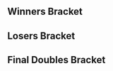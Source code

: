 {{DISPLAYTITLE:Shuffle V: ''Melee'' Doubles Bracket}}{{SetGame|melee}}
{{tabs static
|name1=Overview
|link1=Shuffle/V/Melee
|name2=Singles Bracket
|link2=Shuffle/V/Melee/Singles Bracket
|name3=Doubles Bracket
|link3=Shuffle/V/Melee/Doubles Bracket
|This=3
}}<!-- Generated with http://tournament-nub.rhcloud.com/toliquipedia name=ESImd1 -->

==Winners Bracket==
{{64DEDoublesWBracketA
|column-width=150
|r1m1t1p1=Hungrybox |r1m1t1p2=Mew2King  |r1m1t1p1flag=us |r1m1t1p2flag=us |r1m1t1score=W |r1m1win=1
|r1m1t2p1=Bye |r1m1t2p2=Bye |r1m1p2flag= |r1m1p2score=-

|r1m2t1p1=KittyMW |r1m2t1p2=BeegsMW  |r1m2t1p1flag= |r1m2t1p2flag= |r1m2t1score=0 |r1m2win=2
|r1m2t2p1=Achilies1515 |r1m2t2p2=Corkus  |r1m2t2p1flag= |r1m2t2p2flag= |r1m2t2score=2

|r1m3t1p1=Gravy |r1m3t1p2=Jesiah  |r1m3t1p1flag=us |r1m3t1p2flag= |r1m3t1score=W |r1m3win=1
|r1m3t2p1=Bye |r1m3t2p2=Bye |r1m3p2flag= |r1m3p2score=-

|r1m4t1p1=4CAN |r1m4t1p2=mudkyp  |r1m4t1p1flag= |r1m4t1p2flag= |r1m4t1score=W |r1m4win=1
|r1m4t2p1=Bye |r1m4t2p2=Bye |r1m4p2flag= |r1m4p2score=-

|r1m5t1p1=JuggleGuy |r1m5t1p2=KJH  |r1m5t1p1flag=us |r1m5t1p2flag=us |r1m5t1score=W |r1m5win=1
|r1m5t2p1=Bye |r1m5t2p2=Bye |r1m5p2flag= |r1m5p2score=-

|r1m6t1p1=2 - Tone |r1m6t1p2=Salt  |r1m6t1p1flag= |r1m6t1p2flag= |r1m6t1score=W |r1m6win=1
|r1m6t2p1=Bye |r1m6t2p2=Bye |r1m6p2flag= |r1m6p2score=-

|r1m7t1p1=Wenbobular |r1m7t1p2=Laijin  |r1m7t1p1flag=us |r1m7t1p2flag=us |r1m7t1score=W |r1m7win=1
|r1m7t2p1=Bye |r1m7t2p2=Bye |r1m7p2flag= |r1m7p2score=-

|r1m8t1p1=Rizner |r1m8t1p2=Village Mascot  |r1m8t1p1flag= |r1m8t1p2flag= |r1m8t1score=W |r1m8win=1
|r1m8t2p1=Bye |r1m8t2p2=Bye |r1m8p2flag= |r1m8p2score=-

|r1m9t1p1=ZeRo |r1m9t1p2=Nintendude  |r1m9t1p1flag=cl |r1m9t1p2flag=us |r1m9t1score=W |r1m9win=1
|r1m9t2p1=Bye |r1m9t2p2=Bye |r1m9p2flag= |r1m9p2score=-

|r1m10t1p1=Omicron Pyro |r1m10t1p2=Cobbler  |r1m10t1p1flag= |r1m10t1p2flag= |r1m10t1score=0 |r1m10win=2
|r1m10t2p1=Doctor X |r1m10t2p2=Team Nick  |r1m10t2p1flag= |r1m10t2p2flag= |r1m10t2score=2

|r1m11t1p1=Kinglit |r1m11t1p2=Kalamazhu  |r1m11t1p1flag= |r1m11t1p2flag=us |r1m11t1score=W |r1m11win=1
|r1m11t2p1=Bye |r1m11t2p2=Bye |r1m11p2flag= |r1m11p2score=-

|r1m12t1p1=Paradigm |r1m12t1p2=Silhouette  |r1m12t1p1flag= |r1m12t1p2flag= |r1m12t1score=W |r1m12win=1
|r1m12t2p1=Bye |r1m12t2p2=Bye |r1m12p2flag= |r1m12p2score=-

|r1m13t1p1=Moose |r1m13t1p2=Duck  |r1m13t1p1flag=us |r1m13t1p2flag=us |r1m13t1score=W |r1m13win=1
|r1m13t2p1=Bye |r1m13t2p2=Bye |r1m13p2flag= |r1m13p2score=-

|r1m14t1p1=LuigigoShard |r1m14t1p2=Jiano  |r1m14t1p1flag= |r1m14t1p2flag=us |r1m14t1score=2 |r1m14win=1
|r1m14t2p1=9Volt |r1m14t2p2=Helix fossil  |r1m14t2p1flag= |r1m14t2p2flag= |r1m14t2score=0

|r1m15t1p1=Codi |r1m15t1p2=Zanguzen  |r1m15t1p1flag=us |r1m15t1p2flag=us |r1m15t1score=W |r1m15win=1
|r1m15t2p1=Bye |r1m15t2p2=Bye |r1m15p2flag= |r1m15p2score=-

|r1m16t1p1=Jay |r1m16t1p2=Cyoonit  |r1m16t1p1flag= |r1m16t1p2flag= |r1m16t1score=W |r1m16win=1
|r1m16t2p1=Bye |r1m16t2p2=Bye |r1m16p2flag= |r1m16p2score=-

|r1m17t1p1=The Moon |r1m17t1p2=Tian  |r1m17t1p1flag=us |r1m17t1p2flag=us |r1m17t1score=W |r1m17win=1
|r1m17t2p1=Bye |r1m17t2p2=Bye |r1m17p2flag= |r1m17p2score=-

|r1m18t1p1=Future |r1m18t1p2=Vino  |r1m18t1p1flag= |r1m18t1p2flag= |r1m18t1score=2 |r1m18win=1
|r1m18t2p1=PB7 |r1m18t2p2=zomg  |r1m18t2p1flag= |r1m18t2p2flag= |r1m18t2score=1

|r1m19t1p1=Sonuvabeach |r1m19t1p2=Yu  |r1m19t1p1flag=us |r1m19t1p2flag= |r1m19t1score=W |r1m19win=1
|r1m19t2p1=Bye |r1m19t2p2=Bye |r1m19p2flag= |r1m19p2score=-

|r1m20t1p1=Fugazi |r1m20t1p2=Kernjiro  |r1m20t1p1flag= |r1m20t1p2flag= |r1m20t1score=W |r1m20win=1
|r1m20t2p1=Bye |r1m20t2p2=Bye |r1m20p2flag= |r1m20p2score=-

|r1m21t1p1=Prince Abu |r1m21t1p2=Hanky Panky  |r1m21t1p1flag=us |r1m21t1p2flag=us |r1m21t1score=W |r1m21win=1
|r1m21t2p1=Bye |r1m21t2p2=Bye |r1m21p2flag= |r1m21p2score=-

|r1m22t1p1=1der |r1m22t1p2=tm  |r1m22t1p1flag=us |r1m22t1p2flag=us |r1m22t1score=W |r1m22win=1
|r1m22t2p1=Bye |r1m22t2p2=Bye |r1m22p2flag= |r1m22p2score=-

|r1m23t1p1=Scythe |r1m23t1p2=Oro?!  |r1m23t1p1flag=us |r1m23t1p2flag=us |r1m23t1score=W |r1m23win=1
|r1m23t2p1=Bye |r1m23t2p2=Bye |r1m23p2flag= |r1m23p2score=-

|r1m24t1p1=Paradox |r1m24t1p2=Clef  |r1m24t1p1flag= |r1m24t1p2flag= |r1m24t1score=W |r1m24win=1
|r1m24t2p1=Bye |r1m24t2p2=Bye |r1m24p2flag= |r1m24p2score=-

|r1m25t1p1=Drephen |r1m25t1p2=Watty  |r1m25t1p1flag=us |r1m25t1p2flag= |r1m25t1score=W |r1m25win=1
|r1m25t2p1=Bye |r1m25t2p2=Bye |r1m25p2flag= |r1m25p2score=-

|r1m26t1p1=Broverdose |r1m26t1p2=Goemon  |r1m26t1p1flag= |r1m26t1p2flag= |r1m26t1score=0 |r1m26win=2
|r1m26t2p1=Tercel |r1m26t2p2=ojanya  |r1m26t2p1flag= |r1m26t2p2flag= |r1m26t2score=2

|r1m27t1p1=PGH Carrol |r1m27t1p2=Klob  |r1m27t1p1flag=us |r1m27t1p2flag=us |r1m27t1score=W |r1m27win=1
|r1m27t2p1=Bye |r1m27t2p2=Bye |r1m27p2flag= |r1m27p2score=-

|r1m28t1p1=MegaChuk |r1m28t1p2=Fear  |r1m28t1p1flag= |r1m28t1p2flag= |r1m28t1score=W |r1m28win=1
|r1m28t2p1=Bye |r1m28t2p2=Bye |r1m28p2flag= |r1m28p2score=-

|r1m29t1p1=Flow |r1m29t1p2=Nicaboy  |r1m29t1p1flag=us |r1m29t1p2flag=us |r1m29t1score=W |r1m29win=1
|r1m29t2p1=Bye |r1m29t2p2=Bye |r1m29p2flag= |r1m29p2score=-

|r1m30t1p1=Voorhese |r1m30t1p2=Gracon  |r1m30t1p1flag=us |r1m30t1p2flag= |r1m30t1score=2 |r1m30win=1
|r1m30t2p1=Hodor |r1m30t2p2=CTL  |r1m30t2p1flag= |r1m30t2p2flag= |r1m30t2score=0

|r1m31t1p1=Swedish Delight |r1m31t1p2=ADHD |r1m31t1p1flag=us |r1m31t1p2flag=us |r1m31t1score=W |r1m31win=1
|r1m31t2p1=Bye |r1m31t2p2=Bye |r1m31p2flag= |r1m31p2score=-

|r1m32t1p1=Goodin |r1m32t1p2=Magicman ?  |r1m32t1p1flag= |r1m32t1p2flag= |r1m32t1score=W |r1m32win=1
|r1m32t2p1=Bye |r1m32t2p2=Bye |r1m32p2flag= |r1m32p2score=-

|r2m1t1p1=Hungrybox |r2m1t1p2=Mew2King  |r2m1t1p1flag=us |r2m1t1p2flag=us |r2m1t1score=2 |r2m1win=1
|r2m1t2p1=Achilies1515 |r2m1t2p2=Corkus  |r2m1t2p1flag= |r2m1t2p2flag= |r2m1t2score=0

|r2m2t1p1=Gravy |r2m2t1p2=Jesiah  |r2m2t1p1flag=us |r2m2t1p2flag= |r2m2t1score=2 |r2m2win=1
|r2m2t2p1=4CAN |r2m2t2p2=mudkyp  |r2m2t2p1flag= |r2m2t2p2flag= |r2m2t2score=0

|r2m3t1p1=JuggleGuy |r2m3t1p2=KJH  |r2m3t1p1flag=us |r2m3t1p2flag=us |r2m3t1score=2 |r2m3win=1
|r2m3t2p1=2 - Tone |r2m3t2p2=Salt  |r2m3t2p1flag= |r2m3t2p2flag= |r2m3t2score=0

|r2m4t1p1=Wenbobular |r2m4t1p2=Laijin  |r2m4t1p1flag=us |r2m4t1p2flag=us |r2m4t1score=2 |r2m4win=1
|r2m4t2p1=Rizner |r2m4t2p2=Village Mascot  |r2m4t2p1flag= |r2m4t2p2flag= |r2m4t2score=0

|r2m5t1p1=ZeRo |r2m5t1p2=Nintendude  |r2m5t1p1flag=cl |r2m5t1p2flag=us |r2m5t1score=2 |r2m5win=1
|r2m5t2p1=Doctor X |r2m5t2p2=Team Nick  |r2m5t2p1flag= |r2m5t2p2flag= |r2m5t2score=0

|r2m6t1p1=Kinglit |r2m6t1p2=Kalamazhu  |r2m6t1p1flag= |r2m6t1p2flag=us |r2m6t1score=2 |r2m6win=1
|r2m6t2p1=Paradigm |r2m6t2p2=Silhouette  |r2m6t2p1flag= |r2m6t2p2flag= |r2m6t2score=0

|r2m7t1p1=Moose |r2m7t1p2=Duck  |r2m7t1p1flag=us |r2m7t1p2flag=us |r2m7t1score=2 |r2m7win=1
|r2m7t2p1=LuigigoShard |r2m7t2p2=Jiano  |r2m7t2p1flag= |r2m7t2p2flag=us |r2m7t2score=0

|r2m8t1p1=Codi |r2m8t1p2=Zanguzen  |r2m8t1p1flag=us |r2m8t1p2flag=us |r2m8t1score=2 |r2m8win=1
|r2m8t2p1=Jay |r2m8t2p2=Cyoonit  |r2m8t2p1flag= |r2m8t2p2flag= |r2m8t2score=0

|r2m9t1p1=The Moon |r2m9t1p2=Tian  |r2m9t1p1flag=us |r2m9t1p2flag=us |r2m9t1score=2 |r2m9win=1
|r2m9t2p1=Future |r2m9t2p2=Vino  |r2m9t2p1flag= |r2m9t2p2flag= |r2m9t2score=0
|r2m9t1p1char1=marth |r2m9t1p1stock1=3 |r2m9t1p2char1=sheik |r2m9t1p2stock1=2
|r2m9t2p1char1=fox |r2m9t2p1stock1=0 |r2m9t2p2char1=fox |r2m9t2p2stock1=0 |r2m9win1=1 |r2m9stage1=Battlefield
|r2m9t1p1char2=marth |r2m9t1p1stock2=3 |r2m9t1p2char2=sheik |r2m9t1p2stock2=2
|r2m9t2p1char2=fox |r2m9t2p1stock2=0 |r2m9t2p2char2=fox |r2m9t2p2stock2=0 |r2m9win2=1 |r2m9stage2=Pokémon Stadium
|r2m9details={{BracketMatchDetails|preview=|lrthread=|interview=|recap=|comment=|live=|vod=https://youtu.be/EYipZg6zYLw}}

|r2m10t1p1=Sonuvabeach |r2m10t1p2=Yu  |r2m10t1p1flag=us |r2m10t1p2flag= |r2m10t1score=2 |r2m10win=1
|r2m10t2p1=Fugazi |r2m10t2p2=Kernjiro  |r2m10t2p1flag= |r2m10t2p2flag= |r2m10t2score=0

|r2m11t1p1=Prince Abu |r2m11t1p2=Hanky Panky  |r2m11t1p1flag=us |r2m11t1p2flag=us |r2m11t1score=2 |r2m11win=1
|r2m11t2p1=1der |r2m11t2p2=tm  |r2m11t2p1flag=us |r2m11t2p2flag=us |r2m11t2score=0

|r2m12t1p1=Scythe |r2m12t1p2=Oro?!  |r2m12t1p1flag=us |r2m12t1p2flag=us |r2m12t1score=2 |r2m12win=1
|r2m12t2p1=Paradox |r2m12t2p2=Clef  |r2m12t2p1flag= |r2m12t2p2flag= |r2m12t2score=0

|r2m13t1p1=Drephen |r2m13t1p2=Watty  |r2m13t1p1flag=us |r2m13t1p2flag= |r2m13t1score=2 |r2m13win=1
|r2m13t2p1=Tercel |r2m13t2p2=ojanya  |r2m13t2p1flag= |r2m13t2p2flag= |r2m13t2score=0

|r2m14t1p1=PGH Carrol |r2m14t1p2=Klob  |r2m14t1p1flag=us |r2m14t1p2flag=us |r2m14t1score=2 |r2m14win=1
|r2m14t2p1=MegaChuk |r2m14t2p2=Fear  |r2m14t2p1flag= |r2m14t2p2flag= |r2m14t2score=0

|r2m15t1p1=Flow |r2m15t1p2=Nicaboy  |r2m15t1p1flag=us |r2m15t1p2flag=us |r2m15t1score=2 |r2m15win=1
|r2m15t2p1=Voorhese |r2m15t2p2=Gracon  |r2m15t2p1flag=us |r2m15t2p2flag= |r2m15t2score=0

|r2m16t1p1=Swedish Delight |r2m16t1p2=ADHD |r2m16t1p1flag=us |r2m16t1p2flag=us |r2m16t1score=2 |r2m16win=1
|r2m16t2p1=Goodin |r2m16t2p2=Magicman ?  |r2m16t2p1flag= |r2m16t2p2flag= |r2m16t2score=0

|r3m1t1p1=Hungrybox |r3m1t1p2=Mew2King  |r3m1t1p1flag=us |r3m1t1p2flag=us |r3m1t1score=2 |r3m1win=1
|r3m1t2p1=Gravy |r3m1t2p2=Jesiah  |r3m1t2p1flag=us |r3m1t2p2flag= |r3m1t2score=0

|r3m2t1p1=JuggleGuy |r3m2t1p2=KJH  |r3m2t1p1flag=us |r3m2t1p2flag=us |r3m2t1score=2 |r3m2win=1
|r3m2t2p1=Wenbobular |r3m2t2p2=Laijin  |r3m2t2p1flag=us |r3m2t2p2flag=us |r3m2t2score=0

|r3m3t1p1=ZeRo |r3m3t1p2=Nintendude  |r3m3t1p1flag=cl |r3m3t1p2flag=us |r3m3t1score=2 |r3m3win=1
|r3m3t2p1=Kinglit |r3m3t2p2=Kalamazhu  |r3m3t2p1flag= |r3m3t2p2flag=us |r3m3t2score=1
|r3m3t1p1char1=fox |r3m3t1p1stock1=0 |r3m3t1p2char1=ic |r3m3t1p2stock1=0
|r3m3t2p1char1=fox |r3m3t2p1stock1=0 |r3m3t2p2char1=peach |r3m3t2p2stock1=2 |r3m3win1=2 |r3m3stage1=Pokémon Stadium
|r3m3t1p1char2=fox |r3m3t1p1stock2=1 |r3m3t1p2char2=peach |r3m3t1p2stock2=2
|r3m3t2p1char2=fox |r3m3t2p1stock2=0 |r3m3t2p2char2=peach |r3m3t2p2stock2=0 |r3m3win2=1 |r3m3stage2=Pokémon Stadium
|r3m3t1p1char3=fox |r3m3t1p1stock3=3 |r3m3t1p2char3=peach |r3m3t1p2stock3=1
|r3m3t2p1char3=fox |r3m3t2p1stock3=0 |r3m3t2p2char3=fox |r3m3t2p2stock3=0 |r3m3win3=1 |r3m3stage3=Dream Land
|r3m3details={{BracketMatchDetails|preview=|lrthread=|interview=|recap=|comment=|live=|vod=https://youtu.be/RjBalRKim_k}}

|r3m4t1p1=Moose |r3m4t1p2=Duck  |r3m4t1p1flag=us |r3m4t1p2flag=us |r3m4t1score=2 |r3m4win=1
|r3m4t2p1=Codi |r3m4t2p2=Zanguzen  |r3m4t2p1flag=us |r3m4t2p2flag=us |r3m4t2score=0

|r3m5t1p1=The Moon |r3m5t1p2=Tian  |r3m5t1p1flag=us |r3m5t1p2flag=us |r3m5t1score=2 |r3m5win=1
|r3m5t2p1=Sonuvabeach |r3m5t2p2=Yu  |r3m5t2p1flag=us |r3m5t2p2flag= |r3m5t2score=1

|r3m6t1p1=Prince Abu |r3m6t1p2=Hanky Panky  |r3m6t1p1flag=us |r3m6t1p2flag=us |r3m6t1score=2 |r3m6win=1
|r3m6t2p1=Scythe |r3m6t2p2=Oro?!  |r3m6t2p1flag=us |r3m6t2p2flag=us |r3m6t2score=0

|r3m7t1p1=Drephen |r3m7t1p2=Watty  |r3m7t1p1flag=us |r3m7t1p2flag= |r3m7t1score=0 |r3m7win=2
|r3m7t2p1=PGH Carrol |r3m7t2p2=Klob  |r3m7t2p1flag=us |r3m7t2p2flag=us |r3m7t2score=2

|r3m8t1p1=Flow |r3m8t1p2=Nicaboy  |r3m8t1p1flag=us |r3m8t1p2flag=us |r3m8t1score=2 |r3m8win=1
|r3m8t2p1=Swedish Delight |r3m8t2p2=ADHD |r3m8t2p1flag=us |r3m8t2p2flag=us |r3m8t2score=1

|r4m1t1p1=Hungrybox |r4m1t1p2=Mew2King  |r4m1t1p1flag=us |r4m1t1p2flag=us |r4m1t1score=2 |r4m1win=1
|r4m1t2p1=JuggleGuy |r4m1t2p2=KJH  |r4m1t2p1flag=us |r4m1t2p2flag=us |r4m1t2score=0

|r4m2t1p1=ZeRo |r4m2t1p2=Nintendude  |r4m2t1p1flag=cl |r4m2t1p2flag=us |r4m2t1score=1 |r4m2win=2
|r4m2t2p1=Moose |r4m2t2p2=Duck  |r4m2t2p1flag=us |r4m2t2p2flag=us |r4m2t2score=2

|r4m3t1p1=The Moon |r4m3t1p2=Tian  |r4m3t1p1flag=us |r4m3t1p2flag=us |r4m3t1score=0 |r4m3win=2
|r4m3t2p1=Prince Abu |r4m3t2p2=Hanky Panky  |r4m3t2p1flag=us |r4m3t2p2flag=us |r4m3t2score=2

|r4m4t1p1=PGH Carrol |r4m4t1p2=Klob  |r4m4t1p1flag=us |r4m4t1p2flag=us |r4m4t1score=1 |r4m4win=2
|r4m4t2p1=Flow |r4m4t2p2=Nicaboy  |r4m4t2p1flag=us |r4m4t2p2flag=us |r4m4t2score=2

|r5m1t1p1=Hungrybox |r5m1t1p2=Mew2King  |r5m1t1p1flag=us |r5m1t1p2flag=us |r5m1t1score=3 |r5m1win=1
|r5m1t2p1=Moose |r5m1t2p2=Duck  |r5m1t2p1flag=us |r5m1t2p2flag=us |r5m1t2score=0

|r5m2t1p1=Prince Abu |r5m2t1p2=Hanky Panky  |r5m2t1p1flag=us |r5m2t1p2flag=us |r5m2t1score=2 |r5m2win=2
|r5m2t2p1=Flow |r5m2t2p2=Nicaboy  |r5m2t2p1flag=us |r5m2t2p2flag=us |r5m2t2score=3
}}

==Losers Bracket==
{{48DEDoublesLBracketA
|column-width=150

|l1m1t1p1=Goodin |l1m1t1p2=Magicman ?  |l1m1t1p1flag= |l1m1t1p2flag= |l1m1t1score=0 |l1m1win=2
|l1m1t2p1=KittyMW |l1m1t2p2=BeegsMW  |l1m1t2p1flag= |l1m1t2p2flag= |l1m1t2score=2

|l1m2t1p1=Voorhese |l1m2t1p2=Gracon  |l1m2t1p1flag=us |l1m2t1p2flag= |l1m2t1score=W |l1m2win=1
|l1m2t2p1=Bye |l1m2t2p2=Bye |l1m2p2flag= |l1m2p2score=-

|l1m3t1p1=MegaChuk |l1m3t1p2=Fear  |l1m3t1p1flag= |l1m3t1p2flag= |l1m3t1score=W |l1m3win=1
|l1m3t2p1=Bye |l1m3t2p2=Bye |l1m3p2flag= |l1m3p2score=-

|l1m4t1p1=Tercel |l1m4t1p2=ojanya  |l1m4t1p1flag= |l1m4t1p2flag= |l1m4t1score=W |l1m4win=1
|l1m4t2p1=Bye |l1m4t2p2=Bye |l1m4p2flag= |l1m4p2score=-

|l1m5t1p1=Paradox |l1m5t1p2=Clef  |l1m5t1p1flag= |l1m5t1p2flag= |l1m5t1score=1 |l1m5win=2
|l1m5t2p1=Omicron Pyro |l1m5t2p2=Cobbler  |l1m5t2p1flag= |l1m5t2p2flag= |l1m5t2score=2

|l1m6t1p1=1der |l1m6t1p2=tm  |l1m6t1p1flag=us |l1m6t1p2flag=us |l1m6t1score=W |l1m6win=1
|l1m6t2p1=Bye |l1m6t2p2=Bye |l1m6p2flag= |l1m6p2score=-

|l1m7t1p1=Fugazi |l1m7t1p2=Kernjiro  |l1m7t1p1flag= |l1m7t1p2flag= |l1m7t1score=2 |l1m7win=1
|l1m7t2p1=9Volt |l1m7t2p2=Helix fossil  |l1m7t2p1flag= |l1m7t2p2flag= |l1m7t2score=0

|l1m8t1p1=Future |l1m8t1p2=Vino  |l1m8t1p1flag= |l1m8t1p2flag= |l1m8t1score=W |l1m8win=1
|l1m8t2p1=Bye |l1m8t2p2=Bye |l1m8p2flag= |l1m8p2score=-

|l1m9t1p1=Jay |l1m9t1p2=Cyoonit  |l1m9t1p1flag= |l1m9t1p2flag= |l1m9t1score=2 |l1m9win=1
|l1m9t2p1=PB7 |l1m9t2p2=zomg  |l1m9t2p1flag= |l1m9t2p2flag= |l1m9t2score=0

|l1m10t1p1=LuigigoShard |l1m10t1p2=Jiano  |l1m10t1p1flag= |l1m10t1p2flag=us |l1m10t1score=W |l1m10win=1
|l1m10t2p1=Bye |l1m10t2p2=Bye |l1m10p2flag= |l1m10p2score=-

|l1m11t1p1=Paradigm |l1m11t1p2=Silhouette  |l1m11t1p1flag= |l1m11t1p2flag= |l1m11t1score=W |l1m11win=1
|l1m11t2p1=Bye |l1m11t2p2=Bye |l1m11p2flag= |l1m11p2score=-

|l1m12t1p1=Doctor X |l1m12t1p2=Team Nick  |l1m12t1p1flag= |l1m12t1p2flag= |l1m12t1score=W |l1m12win=1
|l1m12t2p1=Bye |l1m12t2p2=Bye |l1m12p2flag= |l1m12p2score=-

|l1m13t1p1=Rizner |l1m13t1p2=Village Mascot  |l1m13t1p1flag= |l1m13t1p2flag= |l1m13t1score=1 |l1m13win=2
|l1m13t2p1=Broverdose |l1m13t2p2=Goemon  |l1m13t2p1flag= |l1m13t2p2flag= |l1m13t2score=2

|l1m14t1p1=2 - Tone |l1m14t1p2=Salt  |l1m14t1p1flag= |l1m14t1p2flag= |l1m14t1score=W |l1m14win=1
|l1m14t2p1=Bye |l1m14t2p2=Bye |l1m14p2flag= |l1m14p2score=-

|l1m15t1p1=4CAN |l1m15t1p2=mudkyp  |l1m15t1p1flag= |l1m15t1p2flag= |l1m15t1score=2 |l1m15win=1
|l1m15t2p1=Hodor |l1m15t2p2=CTL  |l1m15t2p1flag= |l1m15t2p2flag= |l1m15t2score=0

|l1m16t1p1=Achilies1515 |l1m16t1p2=Corkus  |l1m16t1p1flag= |l1m16t1p2flag= |l1m16t1score=W |l1m16win=1
|l1m16t2p1=Bye |l1m16t2p2=Bye |l1m16p2flag= |l1m16p2score=-

|l2m1t1p1=KittyMW |l2m1t1p2=BeegsMW  |l2m1t1p1flag= |l2m1t1p2flag= |l2m1t1score=1 |l2m1win=2
|l2m1t2p1=Voorhese |l2m1t2p2=Gracon  |l2m1t2p1flag=us |l2m1t2p2flag= |l2m1t2score=2

|l2m2t1p1=MegaChuk |l2m2t1p2=Fear  |l2m2t1p1flag= |l2m2t1p2flag= |l2m2t1score=2 |l2m2win=1
|l2m2t2p1=Tercel |l2m2t2p2=ojanya  |l2m2t2p1flag= |l2m2t2p2flag= |l2m2t2score=0

|l2m3t1p1=Omicron Pyro |l2m3t1p2=Cobbler  |l2m3t1p1flag= |l2m3t1p2flag= |l2m3t1score=0 |l2m3win=2
|l2m3t2p1=1der |l2m3t2p2=tm  |l2m3t2p1flag=us |l2m3t2p2flag=us |l2m3t2score=2

|l2m4t1p1=Fugazi |l2m4t1p2=Kernjiro  |l2m4t1p1flag= |l2m4t1p2flag= |l2m4t1score=2 |l2m4win=1
|l2m4t2p1=Future |l2m4t2p2=Vino  |l2m4t2p1flag= |l2m4t2p2flag= |l2m4t2score=1

|l2m5t1p1=Jay |l2m5t1p2=Cyoonit  |l2m5t1p1flag= |l2m5t1p2flag= |l2m5t1score=0 |l2m5win=2
|l2m5t2p1=LuigigoShard |l2m5t2p2=Jiano  |l2m5t2p1flag= |l2m5t2p2flag=us |l2m5t2score=2

|l2m6t1p1=Paradigm |l2m6t1p2=Silhouette  |l2m6t1p1flag= |l2m6t1p2flag= |l2m6t1score=1 |l2m6win=2
|l2m6t2p1=Doctor X |l2m6t2p2=Team Nick  |l2m6t2p1flag= |l2m6t2p2flag= |l2m6t2score=2

|l2m7t1p1=Broverdose |l2m7t1p2=Goemon  |l2m7t1p1flag= |l2m7t1p2flag= |l2m7t1score=0 |l2m7win=2
|l2m7t2p1=2 - Tone |l2m7t2p2=Salt  |l2m7t2p1flag= |l2m7t2p2flag= |l2m7t2score=2

|l2m8t1p1=4CAN |l2m8t1p2=mudkyp  |l2m8t1p1flag= |l2m8t1p2flag= |l2m8t1score=0 |l2m8win=2
|l2m8t2p1=Achilies1515 |l2m8t2p2=Corkus  |l2m8t2p1flag= |l2m8t2p2flag= |l2m8t2score=2

|l3m1t1p1=Codi |l3m1t1p2=Zanguzen  |l3m1t1p1flag=us |l3m1t1p2flag=us |l3m1t1score=2 |l3m1win=1
|l3m1t2p1=Voorhese |l3m1t2p2=Gracon  |l3m1t2p1flag=us |l3m1t2p2flag= |l3m1t2score=0

|l3m2t1p1=Kinglit |l3m2t1p2=Kalamazhu  |l3m2t1p1flag= |l3m2t1p2flag=us |l3m2t1score=2 |l3m2win=1
|l3m2t2p1=MegaChuk |l3m2t2p2=Fear  |l3m2t2p1flag= |l3m2t2p2flag= |l3m2t2score=0

|l3m3t1p1=Wenbobular |l3m3t1p2=Laijin  |l3m3t1p1flag=us |l3m3t1p2flag=us |l3m3t1score=2 |l3m3win=1
|l3m3t2p1=1der |l3m3t2p2=tm  |l3m3t2p1flag=us |l3m3t2p2flag=us |l3m3t2score=0

|l3m4t1p1=Gravy |l3m4t1p2=Jesiah  |l3m4t1p1flag=us |l3m4t1p2flag= |l3m4t1score=2 |l3m4win=1
|l3m4t2p1=Fugazi |l3m4t2p2=Kernjiro  |l3m4t2p1flag= |l3m4t2p2flag= |l3m4t2score=1

|l3m5t1p1=Swedish Delight |l3m5t1p2=ADHD |l3m5t1p1flag=us |l3m5t1p2flag=us |l3m5p1score=2 |l3m5win=1
|l3m5t2p1=LuigigoShard |l3m5t2p2=Jiano  |l3m5t2p1flag= |l3m5t2p2flag=us |l3m5t2score=0

|l3m6t1p1=Drephen |l3m6t1p2=Watty  |l3m6t1p1flag=us |l3m6t1p2flag= |l3m6t1score=2 |l3m6win=1
|l3m6t2p1=Doctor X |l3m6t2p2=Team Nick  |l3m6t2p1flag= |l3m6t2p2flag= |l3m6t2score=0

|l3m7t1p1=Scythe |l3m7t1p2=Oro?!  |l3m7t1p1flag=us |l3m7t1p2flag=us |l3m7t1score=2 |l3m7win=1
|l3m7t2p1=2 - Tone |l3m7t2p2=Salt  |l3m7t2p1flag= |l3m7t2p2flag= |l3m7t2score=0

|l3m8t1p1=Sonuvabeach |l3m8t1p2=Yu  |l3m8t1p1flag=us |l3m8t1p2flag= |l3m8t1score=2 |l3m8win=1
|l3m8t2p1=Achilies1515 |l3m8t2p2=Corkus  |l3m8t2p1flag= |l3m8t2p2flag= |l3m8t2score=0

|l4m1t1p1=Codi |l4m1t1p2=Zanguzen  |l4m1t1p1flag=us |l4m1t1p2flag=us |l4m1t1score=2 |l4m1win=1
|l4m1t2p1=Kinglit |l4m1t2p2=Kalamazhu  |l4m1t2p1flag= |l4m1t2p2flag=us |l4m1t2score=0

|l4m2t1p1=Wenbobular |l4m2t1p2=Laijin  |l4m2t1p1flag=us |l4m2t1p2flag=us |l4m2t1score=0 |l4m2win=2
|l4m2t2p1=Gravy |l4m2t2p2=Jesiah  |l4m2t2p1flag=us |l4m2t2p2flag= |l4m2t2score=2

|l4m3t1p1=Swedish Delight |l4m3t1p2=ADHD |l4m3t1p1flag=us |l4m3t1p2flag=us |l4m3p1score=0 |l4m3win=2
|l4m3t2p1=Drephen |l4m3t2p2=Watty  |l4m3t2p1flag=us |l4m3t2p2flag= |l4m3t2score=2

|l4m4t1p1=Scythe |l4m4t1p2=Oro?!  |l4m4t1p1flag=us |l4m4t1p2flag=us |l4m4t1score=0 |l4m4win=2
|l4m4t2p1=Sonuvabeach |l4m4t2p2=Yu  |l4m4t2p1flag=us |l4m4t2p2flag= |l4m4t2score=2

|l5m1t1p1=The Moon |l5m1t1p2=Tian  |l5m1t1p1flag=us |l5m1t1p2flag=us |l5m1t1score=2 |l5m1win=1
|l5m1t2p1=Codi |l5m1t2p2=Zanguzen  |l5m1t2p1flag=us |l5m1t2p2flag=us |l5m1t2score=1

|l5m2t1p1=PGH Carrol |l5m2t1p2=Klob  |l5m2t1p1flag=us |l5m2t1p2flag=us |l5m2t1score=1 |l5m2win=2
|l5m2t2p1=Gravy |l5m2t2p2=Jesiah  |l5m2t2p1flag=us |l5m2t2p2flag= |l5m2t2score=2

|l5m3t1p1=JuggleGuy |l5m3t1p2=KJH  |l5m3t1p1flag=us |l5m3t1p2flag=us |l5m3t1score=2 |l5m3win=1
|l5m3t2p1=Drephen |l5m3t2p2=Watty  |l5m3t2p1flag=us |l5m3t2p2flag= |l5m3t2score=0

|l5m4t1p1=ZeRo |l5m4t1p2=Nintendude  |l5m4t1p1flag=cl |l5m4t1p2flag=us |l5m4t1score=2 |l5m4win=1
|l5m4t2p1=Sonuvabeach |l5m4t2p2=Yu  |l5m4t2p1flag=us |l5m4t2p2flag= |l5m4t2score=0

|l6m1t1p1=The Moon |l6m1t1p2=Tian  |l6m1t1p1flag=us |l6m1t1p2flag=us |l6m1t1score=2 |l6m1win=1
|l6m1t2p1=Gravy |l6m1t2p2=Jesiah  |l6m1t2p1flag=us |l6m1t2p2flag= |l6m1t2score=1

|l6m2t1p1=JuggleGuy |l6m2t1p2=KJH  |l6m2t1p1flag=us |l6m2t1p2flag=us |l6m2t1score=1 |l6m2win=2
|l6m2t2p1=ZeRo |l6m2t2p2=Nintendude  |l6m2t2p1flag=cl |l6m2t2p2flag=us |l6m2t2score=2

|l7m1t1p1=Moose |l7m1t1p2=Duck  |l7m1t1p1flag=us |l7m1t1p2flag=us |l7m1t1score=1 |l7m1win=2
|l7m1t2p1=The Moon |l7m1t2p2=Tian  |l7m1t2p1flag=us |l7m1t2p2flag=us |l7m1t2score=2

|l7m2t1p1=Prince Abu |l7m2t1p2=Hanky Panky  |l7m2t1p1flag=us |l7m2t1p2flag=us |l7m2t1score=0 |l7m2win=2
|l7m2t2p1=ZeRo |l7m2t2p2=Nintendude  |l7m2t2p1flag=cl |l7m2t2p2flag=us |l7m2t2score=2
}}
<onlyinclude>
==Final Doubles Bracket==
{{DEFinalDoublesBracket
<!-- FROM WINNERS -->
|r1m1t1p1=Hungrybox |r1m1t1p2=Mew2King  |r1m1t1p1flag=us |r1m1t1p2flag=us |r1m1t1score=3 |r1m1win=1
|r1m1t2p1=Flow |r1m1t2p2=Nicaboy  |r1m1t2p1flag=us |r1m1t2p2flag=us |r1m1t2score=0

<!-- FROM LOSERS -->
|l1m1t1p1=The Moon |l1m1t1p2=Tian  |l1m1t1p1flag=us |l1m1t1p2flag=us |l1m1t1score=0 |l1m1win=2
|l1m1t2p1=ZeRo |l1m1t2p2=Nintendude  |l1m1t2p1flag=cl |l1m1t2p2flag=us |l1m1t2score=3

<!-- LOSERS FINALS -->
|r2m1t1p1=Flow |r2m1t1p2=Nicaboy  |r2m1t1p1flag=us |r2m1t1p2flag=us |r2m1t1score=3 |r2m1win=1
|r2m1t2p1=ZeRo |r2m1t2p2=Nintendude  |r2m1t2p1flag=cl |r2m1t2p2flag=us |r2m1t2score=2

<!-- GRAND FINALS -->
|r3m1t1p1=Hungrybox |r3m1t1p2=Mew2King  |r3m1t1p1flag=us |r3m1t1p2flag=us |r3m1t1score=3 |r3m1win=1
|r3m1t2p1=Flow |r3m1t2p2=Nicaboy  |r3m1t2p1flag=us |r3m1t2p2flag=us |r3m1t2score=2
|r3m1t1p1char1=jigglypuff |r3m1t1p1stock1=3 |r3m1t1p2char1=fox |r3m1t1p2stock1=2
|r3m1t2p1char1=jigglypuff |r3m1t2p1stock1=0 |r3m1t2p2char1=sheik |r3m1t2p2stock1=0 |r3m1win1=1 |r3m1stage1=Final Destination
|r3m1t1p1char2=jigglypuff |r3m1t1p1stock2=1 |r3m1t1p2char2=sheik |r3m1t1p2stock2=2
|r3m1t2p1char2=jigglypuff |r3m1t2p1stock2=0 |r3m1t2p2char2=fox |r3m1t2p2stock2=0 |r3m1win2=1 |r3m1stage2=Dream Land
|r3m1t1p1char3=ness |r3m1t1p1stock3=0 |r3m1t1p2char3=mewtwo |r3m1t1p2stock3=0
|r3m1t2p1char3=sheik |r3m1t2p1stock3=0 |r3m1t2p2char3=sheik |r3m1t2p2stock3=1 |r3m1win3=2 |r3m1stage3=Battlefield
|r3m1t1p1char4=jigglypuff |r3m1t1p1stock4=1 |r3m1t1p2char4=jigglypuff |r3m1t1p2stock4=1
|r3m1t2p1char4=jigglypuff |r3m1t2p1stock4=0 |r3m1t2p2char4=sheik |r3m1t2p2stock4=0 |r3m1win4=1 |r3m1stage4=Battlefield
|r3m1details={{BracketMatchDetails|preview=|lrthread=|interview=|recap=|comment=|live=|vod=https://youtu.be/0lEEawosRA8}}
}}
</onlyinclude>
